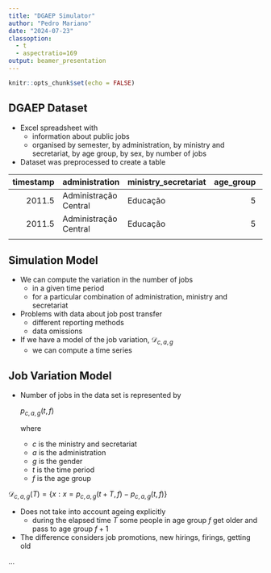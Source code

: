 ```yaml
---
title: "DGAEP Simulator"
author: "Pedro Mariano"
date: "2024-07-23"
classoption:
  - t
  - aspectratio=169
output: beamer_presentation
---
```


```r
knitr::opts_chunk$set(echo = FALSE)
```

## DGAEP Dataset

* Excel spreadsheet with
  * information about public jobs
  * organised by semester, by administration, by ministry and secretariat, by age group, by sex, by number of jobs \ldots
  
* Dataset was preprocessed to create a table

| timestamp | administration | ministry_secretariat | age_group | sex | number_jobs |
|----------:|:---------------|:---------------------|----------:|:----|-------------:|
| 2011.5 | Administração Central  | Educação  | 5 |   H     |           176 |
| 2011.5 | Administração Central  | Educação | 5 | M | 672 |
| \vdots |                        |          |   |   |     |

## Simulation Model

* We can compute the variation in the number of jobs
  * in a given time period
  * for a particular combination of administration, ministry and secretariat
* Problems with data about job post transfer
  * different reporting methods
  * data omissions
* If we have a model of the job variation, $\mathcal{D}_{c,a,g}$
  * we can compute a time series
  
  
## Job Variation Model

* Number of jobs in the data set is represented by

  $p_{c,a,g}(t,f)$
  
  where
  
  * $c$ is the ministry and secretariat
  * $a$ is the administration
  * $g$ is the gender
  * $t$ is the time period
  * $f$ is the age group

$\mathcal{D}_{c,a,g}(T) = \{x: x=p_{c,a,g}(t+T,f)-p_{c,a,g}(t,f) \}$

* Does not take into account ageing explicitly
  * during the elapsed time $T$ some people in age group $f$ get older and pass to age group $f+1$
* The difference considers job promotions, new hirings, firings, getting old

...